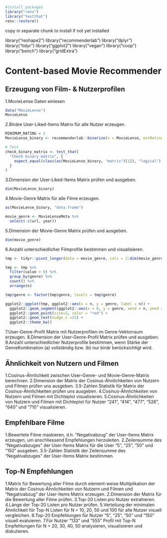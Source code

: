 ```r
#install packages
library("renv")
library("testthat")
renv::restore()

```
copy in separate chunk to install if not yet installed

library("reshape2")
library("recommenderlab")
library("dplyr")
library("tidyr")
library("ggplot2")
library("vegan")
library("coop")
library("bench")
library("gridExtra")


# Content-based Movie Recommender

## Erzeugung von Film- & Nutzerprofilen


1.MovieLense Daten einlesen
```r
data("MovieLense")
MovieLense
```
2.Binäre User-Liked-Items Matrix für alle Nutzer erzeugen.
```r
MINIMUM_RATING = 1
MovieLense_binary <- recommenderlab::binarize(x = MovieLense, minRating = MINIMUM_RATING)

# Test
check_binary_matrix <- test_that(
  "Check binary matrix", {
    expect_equal(class(as(MovieLense_binary, "matrix")[1]), "logical")
  }
)
```

3.Dimension der User-Liked-Items Matrix prüfen und ausgeben.
```r
dim(MovieLense_binary)
```


4.Movie-Genre Matrix für alle Filme erzeugen.
```r
as(MovieLense_binary, "data.frame")

movie_genre <- MovieLenseMeta %>%
  select(-c(url, year))
```



5.Dimension der Movie-Genre Matrix prüfen und ausgeben.
```r
dim(movie_genre)
```


6.Anzahl unterschiedlicher Filmprofile bestimmen und visualisieren.
```r

tmp <- tidyr::pivot_longer(data = movie_genre, cols = 2:dim(movie_genre)[[2]], names_to = "genre")

tmp <- tmp %>%
  filter(value > 0) %>%
  group_by(genre) %>%
  count() %>%
  arrange(n)

tmp$genre <- factor(tmp$genre, levels = tmp$genre)

ggplot2::ggplot(tmp, ggplot2::aes(x = n, y = genre, label = n)) +
  ggplot2::geom_segment(ggplot2::aes(x = 0, y = genre, xend = n, yend = genre), color = "grey50") +
  ggplot2::geom_point(size=3, color = "red") +
  ggplot2::geom_text(nudge_x =25) +
  ggplot2::theme_bw()

```




7.User-Genre-Profil Matrix mit Nutzerprofilen im Genre-Vektorraum erzeugen.
8.Dimension der User-Genre-Profil Matrix prüfen und ausgeben.
9.Anzahl unterschiedlicher Nutzerprofile bestimmen, wenn Stärke der GenreKombination (a) vollständig bzw. (b) nur binär berücksichtigt wird.





## Ähnlichkeit von Nutzern und Filmen

1.Cosinus-Ähnlichkeit zwischen User-Genre- und Movie-Genre-Matrix berechnen.
2.Dimension der Matrix der Cosinus-Ähnlichkeiten von Nutzern und Filmen prüfen uns ausgeben.
3.5-Zahlen Statistik für Matrix der Cosinus-Ähnlichkeiten prüfen uns ausgeben.
4.Cosinus-Ähnlichkeiten von Nutzern und Filmen mit Dichteplot visualisieren.
5.Cosinus-Ähnlichkeiten von Nutzern und Filmen mit Dichteplot für Nutzer “241”, “414”, “477”, “526”, “640” und “710” visualisieren.




## Empfehlbare Filme

1.Bewertete Filme maskieren, d.h. “Negativabzug” der User-Items Matrix erzeugen, um anschliessend Empfehlungen herzuleiten.
2.Zeilensumme des “Negativabzuges” der User-Items Matrix für die User “5”, “25”, “50” und “150” ausgeben.
3.5-Zahlen Statistik der Zeilensumme des “Negativabzuges” der User-Items Matrix bestimmen.




## Top-N Empfehlungen

1.Matrix für Bewertung aller Filme durch element-weise Multiplikation der Matrix der Cosinus-Ähnlichkeiten von Nutzern und Filmen und “Negativabzug” der User-Items Matrix erzeugen.
2.Dimension der Matrix für die Bewertung aller Filme prüfen.
3.Top-20 Listen pro Nutzer extrahieren.
4.Länge der Top-20 Listen pro Nutzer prüfen.
5.Verteilung der minimalen Ähnlichkeit für Top-N Listen für N = 10, 20, 50 und 100 für alle Nutzer visuell vergleichen.
6.Top-20 Empfehlungen für Nutzer “5”, “25”, “50” und “150” visuell evaluieren.
7.Für Nutzer “133” und “555” Profil mit Top-N Empfehlungen für N = 20, 30, 40, 50 analysieren, visualisieren und diskutieren.




